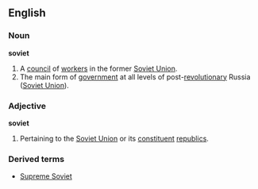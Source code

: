 ==English==
===Noun===
'''soviet'''
#A [[council]] of [[worker]]s in the former [[Soviet Union]].
#The main form of [[government]] at all levels of post-[[revolution]]ary Russia ([[Soviet Union]]).

===Adjective===
'''soviet'''
#Pertaining to the [[Soviet Union]] or its [[constituent]] [[republic]]s.
===Derived terms===
*[[Supreme Soviet]]